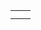 {{en/scenarios by size}}

{|
|-
|style="border:none;background:white"|
{{en/Scenario/Tropical River}}

|style="border:none;background:white"|

|-
|style="border:none;background:white"|

|style="border:none;background:white"|

|}